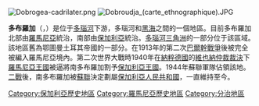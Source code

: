{{unreferenced|time=2012-7-1}} 
[[File:Dobrogea-cadrilater.png|thumb]]
[[File:Dobroudja_(carte_ethnographique).JPG|thumb]]

'''多布羅加'''（{{lang-ro|Dobrogea}}，{{lang-bg|Добруджа}}）是位于[[多瑙河|多瑙河]]下游，多瑙河和[[黑海|黑海]]之間的一個地區。目前多布羅加北部由[[羅馬尼亞|羅馬尼亞]]統治，南部由[[保加利亞|保加利亞]]統治。[[多瑙河三角洲|多瑙河三角洲]]的一部分位于該區域。該地區舊為鄂圖曼土耳其帝國的一部分。在1913年的第二次[[巴爾幹戰爭|巴爾幹戰爭]]後被完全被編入羅馬尼亞境內。第二次世界大戰時1940年在[[納粹德國|納粹德國]]的[[維也納仲裁裁決|維也納仲裁裁決]]下[[羅馬尼亞王國|羅馬尼亞王國]]被逼將南多布羅加割予[[保加利亞王國|保加利亞王國]]。1944年蘇聯軍隊佔領該地。[[二戰|二戰]]後，南多布羅加被[[蘇聯|蘇聯]]決定劃屬[[保加利亞人民共和國|保加利亞人民共和國]]，一直維持至今。

{{Wikivoyage|多布羅加}}
{{commonscat}}
{{coord|display=title}}
{{normdaten}}
{{DEFAULTSORT:dobruja}}
[[Category:保加利亞歷史地區|Category:保加利亞歷史地區]]
[[Category:羅馬尼亞歷史地區|Category:羅馬尼亞歷史地區]]
[[Category:分治地區|Category:分治地區]]